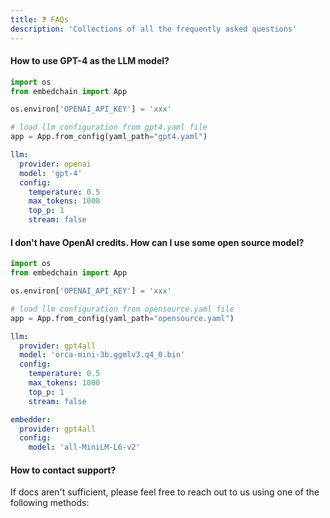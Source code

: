 ```yaml
---
title: ❓ FAQs
description: 'Collections of all the frequently asked questions'
---
```


#### How to use GPT-4 as the LLM model?

<CodeGroup>

```python main.py
import os
from embedchain import App

os.environ['OPENAI_API_KEY'] = 'xxx'

# load llm configuration from gpt4.yaml file
app = App.from_config(yaml_path="gpt4.yaml")
```

```yaml gpt4.yaml
llm:
  provider: openai
  model: 'gpt-4'
  config:
    temperature: 0.5
    max_tokens: 1000
    top_p: 1
    stream: false
```

</CodeGroup>

#### I don't have OpenAI credits. How can I use some open source model?

<CodeGroup>

```python main.py
import os
from embedchain import App

os.environ['OPENAI_API_KEY'] = 'xxx'

# load llm configuration from opensource.yaml file
app = App.from_config(yaml_path="opensource.yaml")
```

```yaml opensource.yaml
llm:
  provider: gpt4all
  model: 'orca-mini-3b.ggmlv3.q4_0.bin'
  config:
    temperature: 0.5
    max_tokens: 1000
    top_p: 1
    stream: false

embedder:
  provider: gpt4all
  config:
    model: 'all-MiniLM-L6-v2'
```
</CodeGroup>

#### How to contact support?

If docs aren't sufficient, please feel free to reach out to us using one of the following methods:

<Snippet file="get-help.mdx" />
